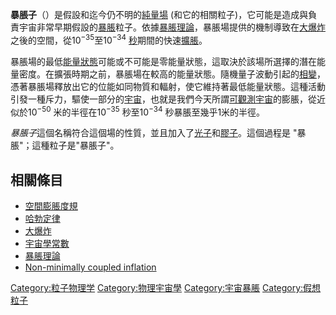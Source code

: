 {{About|在[[暴脹理論|暴脹理論]]中的粒子，是[[物理宇宙學|物理宇宙學]]的一部分}}

'''暴脹子'''（{{lang-en|inflaton}}）是假設和迄今仍不明的[[純量場理論|純量場]] (和它的相關粒子)，它可能是造成與負責宇宙非常早期假設的[[宇宙暴脹|暴脹]]粒子。依據[[宇宙暴脹|暴脹理論]]，暴脹場提供的機制導致在[[大爆炸|大爆炸]]之後的空間，從10<sup>−35</sup>至10<sup>−34</sup> [[秒|秒]]期間的快速[[空間膨脹度規|擴脹]]。

暴脹場的最低[[能量狀態|能量狀態]]可能或不可能是零能量狀態，這取決於該場所選擇的潛在能量密度。在擴張時期之前，暴脹場在較高的能量狀態。隨機量子波動引起的[[相變|相變]]，憑著暴脹場釋放出它的位能如同物質和輻射，使它維持著最低能量狀態。這種活動引發一種斥力，驅使一部分的[[宇宙|宇宙]]，也就是我們今天所謂[[可觀測宇宙|可觀測宇宙]]的膨脹，從近似於10<sup>−50</sup> 米的半徑在10<sup>−35</sup> 秒至10<sup>−34</sup> 秒暴脹至幾乎1米的半徑。

''暴脹子''這個名稱符合這個場的性質，並且加入了[[光子|光子]]和[[膠子|膠子]]。這個過程是 "暴脹"；這種粒子是"暴脹子"。

==相關條目==
* [[空間膨脹度規|空間膨脹度規]]
* [[哈勃定律|哈勃定律]]
* [[大爆炸|大爆炸]]
* [[宇宙學常數|宇宙學常數]]
* [[暴脹理論|暴脹理論]]
* [[Non-minimally_coupled_inflation|Non-minimally coupled inflation]]

[[Category:粒子物理学|Category:粒子物理学]]
[[Category:物理宇宙學|Category:物理宇宙學]]
[[Category:宇宙暴脹|Category:宇宙暴脹]]
[[Category:假想粒子|Category:假想粒子]]

{{Relativity-stub}}